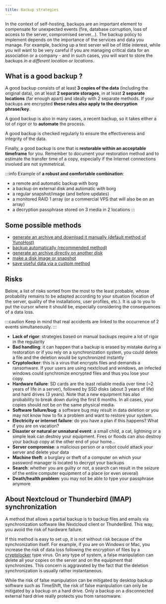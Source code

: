 ```yaml
---
title: Backup strategies
---
```


In the context of self-hosting, backups are an important element to compensate for unexpected events (fire, database corruption, loss of access to the server, compromised server...). The backup policy to implement depends on the importance of the services and data you manage. For example, backing up a test server will be of little interest, while you will want to be very careful if you are managing critical data for an association or a company - and in such cases, you will want to store the backups *in a different location or locations*.

## What is a good backup ?

A good backup consists of at least **3 copies of the data** (including the original data), on at least **2 separate storages**, in at least **2 separate locations** (far enough apart) and ideally with 2 separate methods. If your backups are encrypted **these rules also apply to the decryption phrase/key**.

A good backup is also in many cases, a recent backup, so it takes either a lot of rigor or to **automate** the process.

A good backup is checked regularly to ensure the effectiveness and integrity of the data.

Finally, a good backup is one that is **restorable within an acceptable timeframe** for you. Remember to document your restoration method and to estimate the transfer time of a copy, especially if the Internet connections involved are not symmetrical.

:::info
Example of **a robust and comfortable combination**:

- a remote and automatic backup with borg
- a backup on external disk and automatic with borg
- a regular snapshot/image (and before updates)
- a monitored RAID 1 array (or a commercial VPS that will also be on an array)
- a decryption passphrase stored on 3 media in 2 locations
:::

## Some possible methods

- [generate an archive and download it manually (default method of YunoHost)](/admin/backups/#manual-backup)
- [backup automatically (recommended method)](/admin/backups/backup_methods)
- [generate an archive directly on another disk](/admin/tutorials/external_storage)
- [make a disk image or snapshot](/admin/backups/clone_filesystem)
- [save useful data via a custom method](/admin/backups/custom_backup_methods)

## Risks

Below, a list of risks sorted from the most to the least probable, whose probability remains to be adapted according to your situation (location of the server, quality of the installations, user profiles, etc.). It is up to you to put the cursor where it should be, especially considering the consequences of a data loss.

:::caution
Keep in mind that real accidents are linked to the occurrence of 2 events simultaneously.
:::

- **Lack of rigor**: strategies based on manual backups require a lot of rigor in the regularity
- **Bad handling**: it can happen that a backup is erased by mistake during a restoration or if you rely on a synchronization system, you could delete a file and the deletion would be synchronized instantly
- **Cryptolocker**: this is a virus that encrypts files and demands a ransomware. If your users are using nextcloud and windows, an infected windows could synchronize encrypted files and thus you lose your copy.
- **Hardware failure**: SD cards are the least reliable media over time (~2 years of life in a server), followed by SSD disks (about 3 years of life) and hard drives (3 years). Note that a new equipment has also probability to break down during the first 6 months. In all cases, your copies should not be on the same physical media.
- **Software failure/bug**: a software bug may result in data deletion or you may not know how to fix a problem and want to restore your system.
- **Electricity or internet failure**: do you have a plan if this happens? What if you are on vacation?
- **Disaster or natural or unnatural event**: a small child, a cat, lightning or a simple leak can destroy your equipment. Fires or floods can also destroy your backup copy at the other end of your home...
- **Server compromise**: a malicious person or a robot could attack your server and delete your data
- **Machine theft**: a burglary or theft of a computer on which your password manager is located to decrypt your backups
- **Search**: whether you are guilty or not, a search can result in the seizure of the entire computer equipment of a place (or even several)
- **Death/health problem**: you may not be able to type your passphrase anymore

## About Nextcloud or Thunderbird (IMAP) synchronization

A method that allows a partial backup is to backup files and emails via synchronization software like Nextcloud client or ThunderBird. This way, you avoid the risk of hardware failure.

If this method is easy to set up, it is not without risk because of the synchronization itself. For example, if you are on Windows or Mac, you increase the risk of data loss following the encryption of files by a [cryptolocker](https://en.wikipedia.org/wiki/Ransomware) type virus. On any type of system, a false manipulation can delete all your copies on the server and on the equipment that synchronizes. This concern is aggravated by the fact that the deletion synchronization is usually rather instantaneous.

While the risk of false manipulation can be mitigated by desktop backup software such as TimeShift, the risk of false manipulation can only be mitigated by a backup on a hard drive. Only a backup on a disconnected external hard drive really protects you from ransomware.

